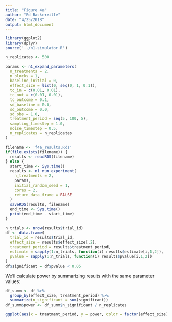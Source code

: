 ```yaml
---
title: "Figure 4a"
author: "Ed Baskerville"
date: "4/25/2018"
output: html_document
---
```


```r
library(ggplot2)
library(dplyr)
source('../n1-simulator.R')
```

```r
n_replicates <- 500

params <- n1_expand_parameters(
  n_treatments = 2,
  n_blocks = 1,
  baseline_initial = 0,
  effect_size = list(0, seq(0, 1, 0.1)),
  tc_in = c(0.01, 0.01),
  tc_out = c(0.01, 0.01),
  tc_outcome = 0.1,
  sd_baseline = 0.0,
  sd_outcome = 0.0,
  sd_obs = 1.0,
  treatment_period = seq(5, 100, 5),
  sampling_timestep = 1.0,
  noise_timestep = 0.5,
  n_replicates = n_replicates
)
```

```r
filename <- 'f4a_results.Rds'
if(file.exists(filename)) {
  results <- readRDS(filename)
} else {
  start_time <- Sys.time()
  results <- n1_run_experiment(
    n_treatments = 2,
    params,
    initial_random_seed = 1,
    cores = 2,
    return_data_frame = FALSE
  )
  saveRDS(results, filename)
  end_time <- Sys.time()
  print(end_time - start_time)
}
```


```r
n_trials <- nrow(results$trial_id)
df <- data.frame(
  trial_id = results$trial_id,
  effect_size = results$effect_size[,2],
  treatment_period = results$treatment_period,
  estimate = sapply(1:n_trials, function(i) results$estimate[i,1,2]),
  pvalue = sapply(1:n_trials, function(i) results$pvalue[i,1,2])
)
df$significant = df$pvalue < 0.05
```



We'll calculate power by summarizing results with the same parameter values:

```r
df_summ <- df %>%
  group_by(effect_size, treatment_period) %>%
  summarize(n_significant = sum(significant))
df_summ$power <- df_summ$n_significant / n_replicates
```

```r
ggplot(aes(x = treatment_period, y = power, color = factor(effect_size), group = factor(effect_size)), data = df_summ) + geom_point() + geom_line()
```
